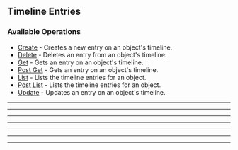 
## Timeline Entries

### Available Operations

* [Create](/timeline_entries/create) - Creates a new entry on an object's timeline.
* [Delete](/timeline_entries/delete) - Deletes an entry from an object's timeline.
* [Get](/timeline_entries/get) - Gets an entry on an object's timeline.
* [Post Get](/timeline_entries/post_get) - Gets an entry on an object's timeline.
* [List](/timeline_entries/list) - Lists the timeline entries for an object.
* [Post List](/timeline_entries/post_list) - Lists the timeline entries for an object.
* [Update](/timeline_entries/update) - Updates an entry on an object's timeline.

---
<Create />

---
<Delete />

---
<Get />

---
<PostGet />

---
<List />

---
<PostList />

---
<Update />
